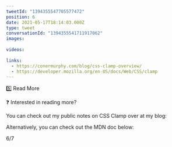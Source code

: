 ```yaml
---
tweetId: "1394355547705577472"
position: 6
date: 2021-05-17T18:14:03.000Z
type: tweet
conversationId: "1394355541711917062"
images:
  
videos:
  
links:
  - https://conermurphy.com/blog/css-clamp-overview/
  - https://developer.mozilla.org/en-US/docs/Web/CSS/clamp
---
```

5️⃣ Read More

❓ Interested in reading more? 

You can check out my public notes on CSS Clamp over at my blog:



Alternatively, you can check out the MDN doc below:



6/7
